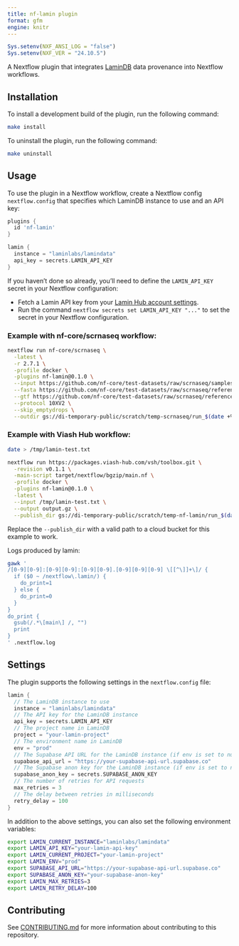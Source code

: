 ```yaml
---
title: nf-lamin plugin
format: gfm
engine: knitr
---
```


```r
Sys.setenv(NXF_ANSI_LOG = "false")
Sys.setenv(NXF_VER = "24.10.5")
```

A Nextflow plugin that integrates [LaminDB](https://github.com/laminlabs/lamindb) data provenance into Nextflow workflows.

## Installation

To install a development build of the plugin, run the following command:

```bash
make install
```

To uninstall the plugin, run the following command:

```bash
make uninstall
```

## Usage

To use the plugin in a Nextflow workflow, create a Nextflow config `nextflow.config` that specifies which LaminDB instance to use and an API key:

```groovy
plugins {
  id 'nf-lamin'
}

lamin {
  instance = "laminlabs/lamindata"
  api_key = secrets.LAMIN_API_KEY
}
```

:::{.callout-tip}
If you haven't done so already, you'll need to define the `LAMIN_API_KEY` secret in your Nextflow configuration:

* Fetch a Lamin API key from your [Lamin Hub account settings](https://lamin.ai/settings).
* Run the command `nextflow secrets set LAMIN_API_KEY "..."` to set the secret in your Nextflow configuration.
:::


### Example with nf-core/scrnaseq workflow:

```bash
nextflow run nf-core/scrnaseq \
  -latest \
  -r 2.7.1 \
  -profile docker \
  -plugins nf-lamin@0.1.0 \
  --input https://github.com/nf-core/test-datasets/raw/scrnaseq/samplesheet-2-0.csv \
  --fasta https://github.com/nf-core/test-datasets/raw/scrnaseq/reference/GRCm38.p6.genome.chr19.fa \
  --gtf https://github.com/nf-core/test-datasets/raw/scrnaseq/reference/gencode.vM19.annotation.chr19.gtf \
  --protocol 10XV2 \
  --skip_emptydrops \
  --outdir gs://di-temporary-public/scratch/temp-scrnaseq/run_$(date +%Y%m%d_%H%M%S)
```

### Example with Viash Hub workflow:

```bash
date > /tmp/lamin-test.txt

nextflow run https://packages.viash-hub.com/vsh/toolbox.git \
  -revision v0.1.1 \
  -main-script target/nextflow/bgzip/main.nf \
  -profile docker \
  -plugins nf-lamin@0.1.0 \
  -latest \
  --input /tmp/lamin-test.txt \
  --output output.gz \
  --publish_dir gs://di-temporary-public/scratch/temp-nf-lamin/run_$(date +%Y%m%d_%H%M%S)
```

:::{.callout-note}
Replace the `--publish_dir` with a valid path to a cloud bucket for this example to work.
:::

Logs produced by lamin:

```bash
gawk '
/[0-9][0-9]:[0-9][0-9]:[0-9][0-9].[0-9][0-9][0-9] \[[^\]]+\]/ {
  if ($0 ~ /nextflow\.lamin/) {
    do_print=1
  } else {
    do_print=0
  }
}
do_print {
  gsub(/.*\[main\] /, "")
  print
}
' .nextflow.log
```

## Settings

The plugin supports the following settings in the `nextflow.config` file:

```groovy
lamin {
  // The LaminDB instance to use
  instance = "laminlabs/lamindata"
  // The API key for the LaminDB instance
  api_key = secrets.LAMIN_API_KEY
  // The project name in LaminDB
  project = "your-lamin-project"
  // The environment name in LaminDB
  env = "prod"
  // The Supabase API URL for the LaminDB instance (if env is set to null)
  supabase_api_url = "https://your-supabase-api-url.supabase.co"
  // The Supabase anon key for the LaminDB instance (if env is set to null)
  supabase_anon_key = secrets.SUPABASE_ANON_KEY
  // The number of retries for API requests
  max_retries = 3
  // The delay between retries in milliseconds
  retry_delay = 100
}
```

In addition to the above settings, you can also set the following environment variables:

```bash
export LAMIN_CURRENT_INSTANCE="laminlabs/lamindata"
export LAMIN_API_KEY="your-lamin-api-key"
export LAMIN_CURRENT_PROJECT="your-lamin-project"
export LAMIN_ENV="prod"
export SUPABASE_API_URL="https://your-supabase-api-url.supabase.co"
export SUPABASE_ANON_KEY="your-supabase-anon-key"
export LAMIN_MAX_RETRIES=3
export LAMIN_RETRY_DELAY=100
```

## Contributing

See [CONTRIBUTING.md](CONTRIBUTING.md) for more information about contributing to this repository.
